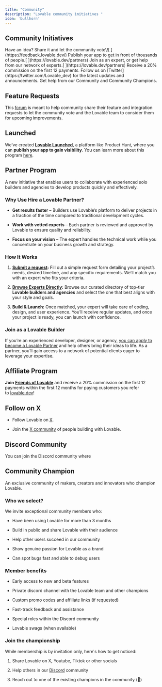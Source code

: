 ```yaml
---
title: "Community"
description: "Lovable community initiatives "
icon: 'bullhorn'
---
```


## Community Initiatives

<CardGroup cols={2}>
  <Card title="Feature requests" icon="bell-concierge" href="https://feedback.lovable.dev/">
    Have an idea? Share it and let the community vote\![
    ](https://feedback.lovable.dev/)
  </Card>

  <Card title="Launched" icon="rocket" href="https://launched.lovable.app/">
    Publish your app to get in front of thousands of people.[
    ](https://lovable.dev/partners)
  </Card>

  <Card title="Partner program" icon="handshake" href="https://lovable.dev/partners">
    Join as an expert, or get help from our network of experts.[
    ](https://lovable.dev/partners)
  </Card>

  <Card title="Affiliate program" icon="earth-americas" href="https://lovable.dev/affiliates">
    Receive a 20% commission on the first 12 payments.
  </Card>

  <Card title="Follow on X" icon="x" href="https://twitter.com/Lovable_dev">
    Follow us on [Twitter](https://twitter.com/Lovable_dev) for the latest updates and announcements.
  </Card>

  <Card title="Community Support" icon="discord" href="discordInviteLink">
    Get help from our Community and Community Champions.
  </Card>
</CardGroup>

## Feature Requests

This [forum](https://feedback.lovable.dev/) is meant to help community share their feature and integration requests to let the community vote and the Lovable team to consider them for upcoming improvements.

## Launched&#x20;

We’ve created [**Lovable Launched**](https://launched.lovable.app/), a platform like Product Hunt, where you can **publish your app to gain visibility**. You can learn more about this program [here](https://docs.lovable.dev/features/deploy#launch-and-get-traffic).

## **Partner Program**

A new initiative that enables users to collaborate with experienced solo builders and agencies to develop products quickly and effectively.

### **Why Use Hire a Lovable Partner?**

* **Get results faster** – Builders use Lovable’s platform to deliver projects in a fraction of the time compared to traditional development cycles.

* **Work with vetted experts** – Each partner is reviewed and approved by Lovable to ensure quality and reliability.

* **Focus on your vision** – The expert handles the technical work while you concentrate on your business growth and strategy.

### **How It Works**

1. [**Submit a request**](https://lovable.dev/)**:** Fill out a simple request form detailing your project’s needs, desired timeline, and any specific requirements. We’ll match you with an expert who fits your criteria.

2. [**Browse Experts Directly**](https://lovable.dev/)**:** Browse our curated directory of top-tier **Lovable builders and agencies** and select the one that best aligns with your style and goals.

3. **Build & Launch:** Once matched, your expert will take care of coding, design, and user experience. You’ll receive regular updates, and once your project is ready, you can launch with confidence.

### Join as a Lovable Builder

If you’re an experienced developer, designer, or agency, [you can apply to become a Lovable Partner](https://lovable.dev/partners/apply) and help others bring their ideas to life. As a partner, you’ll gain access to a network of potential clients eager to leverage your expertise.

## Affiliate Program

**Join** [**Friends of Lovable**](https://friends.lovable.dev/signup) and receive a 20% commission on the first 12 payments within the first 12 months for paying customers you refer to [lovable.dev](https://lovable.dev/)!

## Follow on X&#x20;

* Follow Lovable on [X](https://x.com/lovable_dev).

* Join the [X community](https://x.com/i/communities/1858851338257572046) of people building with Lovable.

## Discord Community

You can join the Discord community where&#x20;

## Community Champion

An exclusive community of makers, creators and innovators who champion Lovable.

### Who we select?

We invite exceptional community members who:

* Have been using Lovable for more than 3 months

* Build in public and share Lovable with their audience&#x20;

* Help other users succeed in our community

* Show genuine passion for Lovable as a brand

* Can spot bugs fast and able to debug users 

### Member benefits

* Early access to new and beta features

* Private discord channel with the Lovable team and other champions

* Custom promo codes and affiliate links (if requested)

* Fast-track feedback and assistance

* Special roles within the Discord community

* Lovable swags (when available)

### Join the championship&#x20;

While membership is by invitation only, here's how to get noticed:

1. Share Lovable on X, Youtube, Tiktok or other socials

2. Help others in our [Discord](https://discord.com/invite/rPw2rSFE2K) community&#x20;

3. Reach out to one of the existing champions in the community (🥇)